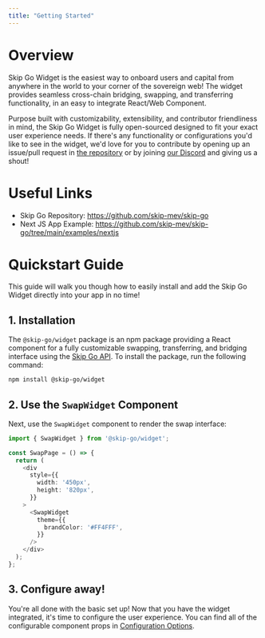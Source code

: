 ```yaml
---
title: "Getting Started"
---
```


# Overview

Skip Go Widget is the easiest way to onboard users and capital from anywhere in the world to your corner of the sovereign web! The widget provides seamless cross-chain bridging, swapping, and transferring functionality, in an easy to integrate React/Web Component. 

Purpose built with customizability, extensibility, and contributor friendliness in mind, the Skip Go Widget is fully open-sourced designed to fit your exact user experience needs. If there's any functionality or configurations you'd like to see in the widget, we'd love for you to contribute by opening up an issue/pull request in [the repository](https://discord.com/invite/hFeHVAE26P)  or by joining [our Discord](https://discord.com/invite/hFeHVAE26P) and giving us a shout!

# Useful Links

- Skip Go Repository: https://github.com/skip-mev/skip-go
- Next JS App Example: https://github.com/skip-mev/skip-go/tree/main/examples/nextjs

# Quickstart Guide

This guide will walk you though how to easily install and add the Skip Go Widget directly into your app in no time!

## 1. Installation

The `@skip-go/widget` package is an npm package providing a React component for a fully customizable swapping, transferring, and bridging interface using the [Skip Go API](https://skip.build/). To install the package, run the following command:

```bash
npm install @skip-go/widget
```

## 2. Use the `SwapWidget` Component

Next, use the `SwapWidget` component to render the swap interface:

```typescript javascript
import { SwapWidget } from '@skip-go/widget';

const SwapPage = () => {
  return (
    <div
      style={{
        width: '450px',
        height: '820px',
      }}
    >
      <SwapWidget
        theme={{
          brandColor: '#FF4FFF',
        }}
      />
    </div>
  );
};
```

## 3. Configure away!

You're all done with the basic set up! Now that you have the widget integrated, it's time to configure the user experience. You can find all of the configurable component props in [Configuration Options](/widget/configuration-options).